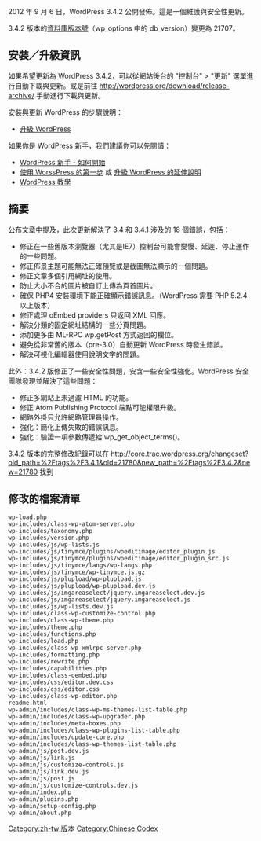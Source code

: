 {{Languages|
{{en|Version 3.4.2}}
{{zh-tw|3.4.2 版本}}
}}
2012 年 9 月 6 日，WordPress 3.4.2 公開發佈。這是一個維護與安全性更新。

3.4.2 版本的[[Glossary#Database_version|資料庫版本號]]（wp_options 中的 db_version）變更為 21707。

==安裝／升級資訊==
如果希望更新為 WordPress 3.4.2，可以從網站後台的 "控制台" > "更新" 選單進行自動下載與更新。或是前往 http://wordpress.org/download/release-archive/ 手動進行下載與更新。

安裝與更新 WordPress 的步驟說明：
* [[zh-tw:升級WordPress|升級 WordPress]]

如果你是 WordPress 新手，我們建議你可以先閱讀：
* [[zh-tw:WordPress 新手 - 如何開始|WordPress 新手 - 如何開始]]
* [[First Steps With WordPress|使用 WorssPress 的第一步]] 或 [[Upgrading WordPress Extended|升級 WordPress 的延伸說明]]
* [[zh-tw:WordPress 教學|WordPress 教學]]

==摘要==
[http://wordpress.org/news/2012/09/wordpress-3-4-2/ 公布文章]中提及，此次更新解決了 3.4 和 3.4.1 涉及的 18 個錯誤，包括：

* 修正在一些舊版本瀏覽器（尤其是IE7）控制台可能會變慢、延遲、停止運作的一些問題。
* 修正佈景主題可能無法正確預覽或是截圖無法顯示的一個問題。
* 修正文章多個引用網址的使用。
* 防止大小不合的圖片被自訂上傳為頁首圖片。
* 確保 PHP4 安裝環境下能正確顯示錯誤訊息。（WordPress 需要 PHP 5.2.4 以上版本）
* 修正處理 oEmbed providers 只返回 XML 回應。
* 解決分類的固定網址結構的一些分頁問題。
* 添加更多由 ML-RPC wp.getPost 方式返回的欄位。
* 避免從非常舊的版本（pre-3.0）自動更新 WordPress 時發生錯誤。
* 解決可視化編輯器使用說明文字的問題。

此外：3.4.2 版修正了一些安全性問題，安含一些安全性強化。WordPress 安全團隊發現並解決了這些問題：

* 修正多網站上未過濾 HTML 的功能。
* 修正 Atom Publishing Protocol 端點可能權限升級。
* 網路外掛只允許網路管理員操作。
* 強化：簡化上傳失敗的錯誤訊息。
* 強化：驗證一項參數傳遞給 wp_get_object_terms()。

3.4.2 版本的完整修改紀錄可以在 http://core.trac.wordpress.org/changeset?old_path=%2Ftags%2F3.4.1&old=21780&new_path=%2Ftags%2F3.4.2&new=21780 找到

==修改的檔案清單==
<pre>
wp-load.php
wp-includes/class-wp-atom-server.php
wp-includes/taxonomy.php
wp-includes/version.php
wp-includes/js/wp-lists.js
wp-includes/js/tinymce/plugins/wpeditimage/editor_plugin.js
wp-includes/js/tinymce/plugins/wpeditimage/editor_plugin_src.js
wp-includes/js/tinymce/langs/wp-langs.php
wp-includes/js/tinymce/wp-tinymce.js.gz
wp-includes/js/plupload/wp-plupload.js
wp-includes/js/plupload/wp-plupload.dev.js
wp-includes/js/imgareaselect/jquery.imgareaselect.dev.js
wp-includes/js/imgareaselect/jquery.imgareaselect.js
wp-includes/js/wp-lists.dev.js
wp-includes/class-wp-customize-control.php
wp-includes/class-wp-theme.php
wp-includes/theme.php
wp-includes/functions.php
wp-includes/load.php
wp-includes/class-wp-xmlrpc-server.php
wp-includes/formatting.php
wp-includes/rewrite.php
wp-includes/capabilities.php
wp-includes/class-oembed.php
wp-includes/css/editor.dev.css
wp-includes/css/editor.css
wp-includes/class-wp-editor.php
readme.html
wp-admin/includes/class-wp-ms-themes-list-table.php
wp-admin/includes/class-wp-upgrader.php
wp-admin/includes/meta-boxes.php
wp-admin/includes/class-wp-plugins-list-table.php
wp-admin/includes/update-core.php
wp-admin/includes/class-wp-themes-list-table.php
wp-admin/js/post.dev.js
wp-admin/js/link.js
wp-admin/js/customize-controls.js
wp-admin/js/link.dev.js
wp-admin/js/post.js
wp-admin/js/customize-controls.dev.js
wp-admin/index.php
wp-admin/plugins.php
wp-admin/setup-config.php
wp-admin/about.php
</pre>

{{zh-tw:版本}}

[[Category:zh-tw:版本]]
[[Category:Chinese Codex]]